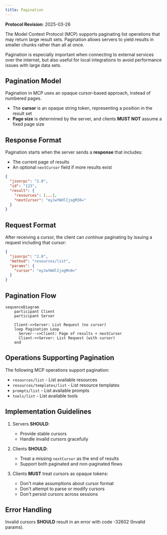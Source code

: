 ```yaml
---
title: Pagination
---
```


<Info>**Protocol Revision**: 2025-03-26</Info>

The Model Context Protocol (MCP) supports paginating list operations that may return
large result sets. Pagination allows servers to yield results in smaller chunks rather
than all at once.

Pagination is especially important when connecting to external services over the
internet, but also useful for local integrations to avoid performance issues with large
data sets.

## Pagination Model

Pagination in MCP uses an opaque cursor-based approach, instead of numbered pages.

- The **cursor** is an opaque string token, representing a position in the result set
- **Page size** is determined by the server, and clients **MUST NOT** assume a fixed page
  size

## Response Format

Pagination starts when the server sends a **response** that includes:

- The current page of results
- An optional `nextCursor` field if more results exist

```json
{
  "jsonrpc": "2.0",
  "id": "123",
  "result": {
    "resources": [...],
    "nextCursor": "eyJwYWdlIjogM30="
  }
}
```

## Request Format

After receiving a cursor, the client can _continue_ paginating by issuing a request
including that cursor:

```json
{
  "jsonrpc": "2.0",
  "method": "resources/list",
  "params": {
    "cursor": "eyJwYWdlIjogMn0="
  }
}
```

## Pagination Flow

```mermaid
sequenceDiagram
    participant Client
    participant Server

    Client->>Server: List Request (no cursor)
    loop Pagination Loop
      Server-->>Client: Page of results + nextCursor
      Client->>Server: List Request (with cursor)
    end
```

## Operations Supporting Pagination

The following MCP operations support pagination:

- `resources/list` - List available resources
- `resources/templates/list` - List resource templates
- `prompts/list` - List available prompts
- `tools/list` - List available tools

## Implementation Guidelines

1. Servers **SHOULD**:

   - Provide stable cursors
   - Handle invalid cursors gracefully

2. Clients **SHOULD**:

   - Treat a missing `nextCursor` as the end of results
   - Support both paginated and non-paginated flows

3. Clients **MUST** treat cursors as opaque tokens:
   - Don't make assumptions about cursor format
   - Don't attempt to parse or modify cursors
   - Don't persist cursors across sessions

## Error Handling

Invalid cursors **SHOULD** result in an error with code -32602 (Invalid params).
